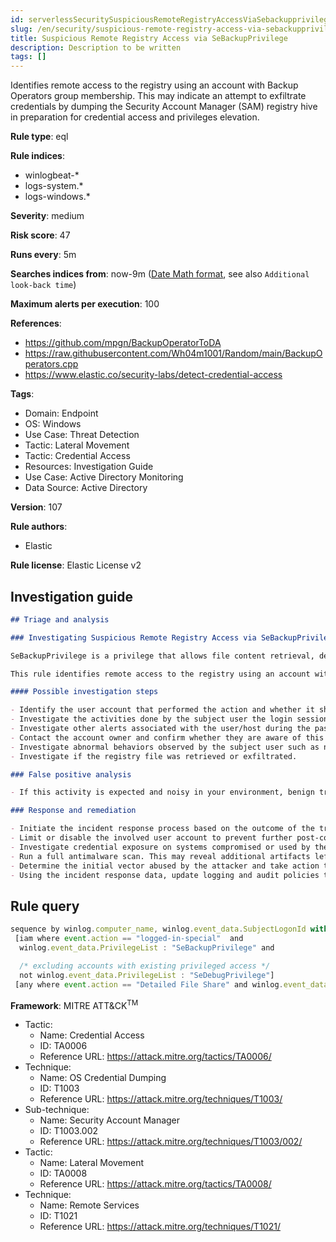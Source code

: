 ```yaml
---
id: serverlessSecuritySuspiciousRemoteRegistryAccessViaSebackupprivilege
slug: /en/security/suspicious-remote-registry-access-via-sebackupprivilege
title: Suspicious Remote Registry Access via SeBackupPrivilege
description: Description to be written
tags: []
---
```


<div id="suspicious-remote-registry-access-via-sebackupprivilege"></div>

Identifies remote access to the registry using an account with Backup Operators group membership. This may indicate an attempt to exfiltrate credentials by dumping the Security Account Manager (SAM) registry hive in preparation for credential access and privileges elevation.

**Rule type**: eql

**Rule indices**: 

* winlogbeat-*
* logs-system.*
* logs-windows.*

**Severity**: medium

**Risk score**: 47

**Runs every**: 5m

**Searches indices from**: now-9m ([Date Math format](((ref))/common-options.html#date-math), see also <DocLink id="serverlessSecurityRulesUiCreate" section="set-the-rules-schedule">`Additional look-back time`</DocLink>)

**Maximum alerts per execution**: 100

**References**: 

* https://github.com/mpgn/BackupOperatorToDA
* https://raw.githubusercontent.com/Wh04m1001/Random/main/BackupOperators.cpp
* https://www.elastic.co/security-labs/detect-credential-access

**Tags**: 

* Domain: Endpoint
* OS: Windows
* Use Case: Threat Detection
* Tactic: Lateral Movement
* Tactic: Credential Access
* Resources: Investigation Guide
* Use Case: Active Directory Monitoring
* Data Source: Active Directory

**Version**: 107

**Rule authors**: 

* Elastic

**Rule license**: Elastic License v2

## Investigation guide

```markdown
## Triage and analysis

### Investigating Suspicious Remote Registry Access via SeBackupPrivilege

SeBackupPrivilege is a privilege that allows file content retrieval, designed to enable users to create backup copies of the system. Since it is impossible to make a backup of something you cannot read, this privilege comes at the cost of providing the user with full read access to the file system. This privilege must bypass any access control list (ACL) placed in the system.

This rule identifies remote access to the registry using an account with Backup Operators group membership. This may indicate an attempt to exfiltrate credentials by dumping the Security Account Manager (SAM) registry hive in preparation for credential access and privileges elevation.

#### Possible investigation steps

- Identify the user account that performed the action and whether it should perform this kind of action.
- Investigate the activities done by the subject user the login session. The field `winlog.event_data.SubjectLogonId` can be used to get this data.
- Investigate other alerts associated with the user/host during the past 48 hours.
- Contact the account owner and confirm whether they are aware of this activity.
- Investigate abnormal behaviors observed by the subject user such as network connections, registry or file modifications, and processes created.
- Investigate if the registry file was retrieved or exfiltrated.

### False positive analysis

- If this activity is expected and noisy in your environment, benign true positives (B-TPs) can be added as exceptions if necessary.

### Response and remediation

- Initiate the incident response process based on the outcome of the triage.
- Limit or disable the involved user account to prevent further post-compromise behavior.
- Investigate credential exposure on systems compromised or used by the attacker to ensure all compromised accounts are identified. Reset passwords for these accounts and other potentially compromised credentials, such as email, business systems, and web services.
- Run a full antimalware scan. This may reveal additional artifacts left in the system, persistence mechanisms, and malware components.
- Determine the initial vector abused by the attacker and take action to prevent reinfection through the same vector.
- Using the incident response data, update logging and audit policies to improve the mean time to detect (MTTD) and the mean time to respond (MTTR).
```

## Rule query

```js
sequence by winlog.computer_name, winlog.event_data.SubjectLogonId with maxspan=1m
 [iam where event.action == "logged-in-special"  and
  winlog.event_data.PrivilegeList : "SeBackupPrivilege" and

  /* excluding accounts with existing privileged access */
  not winlog.event_data.PrivilegeList : "SeDebugPrivilege"]
 [any where event.action == "Detailed File Share" and winlog.event_data.RelativeTargetName : "winreg"]

```

**Framework**: MITRE ATT&CK<sup>TM</sup>

* Tactic:
    * Name: Credential Access
    * ID: TA0006
    * Reference URL: https://attack.mitre.org/tactics/TA0006/
* Technique:
    * Name: OS Credential Dumping
    * ID: T1003
    * Reference URL: https://attack.mitre.org/techniques/T1003/
* Sub-technique:
    * Name: Security Account Manager
    * ID: T1003.002
    * Reference URL: https://attack.mitre.org/techniques/T1003/002/
* Tactic:
    * Name: Lateral Movement
    * ID: TA0008
    * Reference URL: https://attack.mitre.org/tactics/TA0008/
* Technique:
    * Name: Remote Services
    * ID: T1021
    * Reference URL: https://attack.mitre.org/techniques/T1021/

